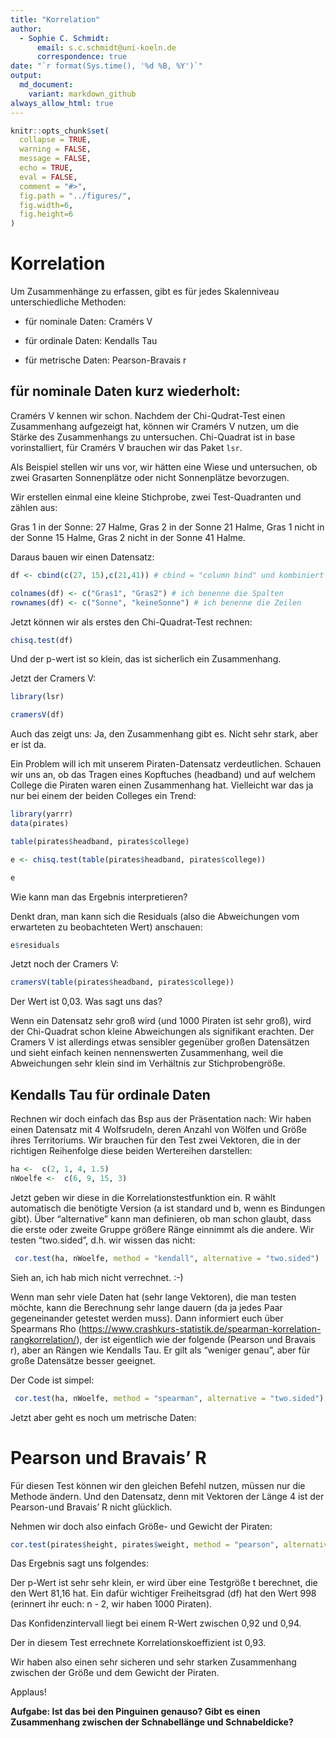 ```yaml
---
title: "Korrelation"
author:
  - Sophie C. Schmidt:
      email: s.c.schmidt@uni-koeln.de
      correspondence: true
date: "`r format(Sys.time(), '%d %B, %Y')`"
output:
  md_document:
    variant: markdown_github
always_allow_html: true
---
```



```r
knitr::opts_chunk$set(
  collapse = TRUE,
  warning = FALSE,
  message = FALSE,
  echo = TRUE,
  eval = FALSE,
  comment = "#>",
  fig.path = "../figures/",
  fig.width=6, 
  fig.height=6
)
```



# Korrelation
Um Zusammenhänge zu erfassen, gibt es für jedes Skalenniveau unterschiedliche Methoden:

- für nominale Daten: Cramérs V

- für ordinale Daten: Kendalls Tau

- für metrische Daten: Pearson-Bravais r

## für nominale Daten kurz wiederholt:

Cramérs V kennen wir schon. Nachdem der Chi-Qudrat-Test einen Zusammenhang aufgezeigt hat, können wir Cramérs V nutzen, um die Stärke des Zusammenhangs zu untersuchen. Chi-Quadrat ist in base vorinstalliert, für Cramérs V brauchen wir das Paket `lsr`.

Als Beispiel stellen wir uns vor, wir hätten eine Wiese und untersuchen, ob zwei Grasarten Sonnenplätze oder nicht Sonnenplätze bevorzugen.

Wir erstellen einmal eine kleine Stichprobe, zwei Test-Quadranten und zählen aus: 

Gras 1 in der Sonne: 27 Halme, Gras 2 in der Sonne 21 Halme, Gras 1 nicht in der Sonne 15 Halme, Gras 2 nicht in der Sonne 41 Halme.

Daraus bauen wir einen Datensatz:
```r
df <- cbind(c(27, 15),c(21,41)) # cbind = "column bind" und kombiniert zwei Vektoren zu einem Datensatz

colnames(df) <- c("Gras1", "Gras2") # ich benenne die Spalten
rownames(df) <- c("Sonne", "keineSonne") # ich benenne die Zeilen

```
Jetzt können wir als erstes den Chi-Quadrat-Test rechnen:

```r
chisq.test(df)
```
Und der p-wert ist so klein, das ist sicherlich ein Zusammenhang.

Jetzt der Cramers V:

```r
library(lsr)

cramersV(df)
```

Auch das zeigt uns: Ja, den Zusammenhang gibt es. Nicht sehr stark, aber er ist da.

Ein Problem will ich mit unserem Piraten-Datensatz verdeutlichen. Schauen wir uns an, ob das Tragen eines Kopftuches (headband) und auf welchem College die Piraten waren einen Zusammenhang hat. Vielleicht war das ja nur bei einem der beiden Colleges ein Trend:

```r
library(yarrr)
data(pirates)

table(pirates$headband, pirates$college)

e <- chisq.test(table(pirates$headband, pirates$college))

e
```


Wie kann man das Ergebnis interpretieren?

Denkt dran, man kann sich die Residuals (also die Abweichungen vom erwarteten zu beobachteten Wert) anschauen:

```r
e$residuals
```

Jetzt noch der Cramers V:

```r
cramersV(table(pirates$headband, pirates$college))

```

Der Wert ist 0,03. Was sagt uns das?

Wenn ein Datensatz sehr groß wird (und 1000 Piraten ist sehr groß), wird der Chi-Quadrat schon kleine Abweichungen als signifikant erachten. Der Cramers V ist allerdings etwas sensibler gegenüber großen Datensätzen und sieht einfach keinen nennenswerten Zusammenhang, weil die Abweichungen sehr klein sind im Verhältnis zur Stichprobengröße.


## Kendalls Tau für ordinale Daten

Rechnen wir doch einfach das Bsp aus der Präsentation nach: Wir haben einen Datensatz mit 4 Wolfsrudeln, deren Anzahl von Wölfen und Größe ihres Territoriums. Wir brauchen für den Test zwei Vektoren, die in der richtigen Reihenfolge diese beiden Wertereihen darstellen:

```r
ha <-  c(2, 1, 4, 1.5)
nWoelfe <-  c(6, 9, 15, 3)
```

Jetzt geben wir diese in die Korrelationstestfunktion ein. R wählt automatisch die benötigte Version (a ist standard und b, wenn es Bindungen gibt). Über "alternative" kann man definieren, ob man schon glaubt, dass die erste oder zweite Gruppe größere Ränge einnimmt als die andere. Wir testen "two.sided", d.h. wir wissen das nicht:

```r
 cor.test(ha, nWoelfe, method = "kendall", alternative = "two.sided")
```

Sieh an, ich hab mich nicht verrechnet. :-) 


Wenn man sehr viele Daten hat (sehr lange Vektoren), die man testen möchte, kann die Berechnung sehr lange dauern (da ja jedes Paar gegeneinander getestet werden muss). Dann informiert euch über Spearmans Rho (<https://www.crashkurs-statistik.de/spearman-korrelation-rangkorrelation/>), der ist eigentlich wie der folgende (Pearson und Bravais r), aber an Rängen wie Kendalls Tau. Er gilt als "weniger genau", aber für große Datensätze besser geeignet.

 Der Code ist simpel:
```r
 cor.test(ha, nWoelfe, method = "spearman", alternative = "two.sided")
```



Jetzt aber geht es noch um metrische Daten:

# Pearson und Bravais' R

Für diesen Test können wir den gleichen Befehl nutzen, müssen nur die Methode ändern. Und den Datensatz, denn mit Vektoren der Länge 4 ist der Pearson-und Bravais' R nicht glücklich.

Nehmen wir doch also einfach Größe- und Gewicht der Piraten:

```r
cor.test(pirates$height, pirates$weight, method = "pearson", alternative = "two.sided")
```

Das Ergebnis sagt uns folgendes:

Der p-Wert ist sehr sehr klein, er wird über eine Testgröße t berechnet, die den Wert 81,16 hat. Ein dafür wichtiger Freiheitsgrad (df) hat den Wert 998 (erinnert ihr euch: n - 2, wir haben 1000 Piraten).

Das Konfidenzintervall liegt bei einem R-Wert zwischen 0,92 und 0,94.

Der in diesem Test errechnete Korrelationskoeffizient ist 0,93.

Wir haben also einen sehr sicheren und sehr starken Zusammenhang zwischen der Größe und dem Gewicht der Piraten.

Applaus!

**Aufgabe: Ist das bei den Pinguinen genauso? Gibt es einen Zusammenhang zwischen der Schnabellänge und Schnabeldicke?**



